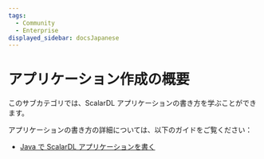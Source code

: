 ```yaml
---
tags:
  - Community
  - Enterprise
displayed_sidebar: docsJapanese
---
```


# アプリケーション作成の概要


<TranslationBanner />

このサブカテゴリでは、ScalarDL アプリケーションの書き方を学ぶことができます。

アプリケーションの書き方の詳細については、以下のガイドをご覧ください：

- [Java で ScalarDL アプリケーションを書く](how-to-write-applications.mdx)
